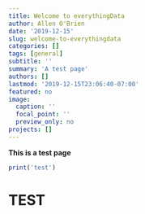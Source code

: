 ```yaml
---
title: Welcome to everythingData
author: Allen O'Brien
date: '2019-12-15'
slug: welcome-to-everythingdata
categories: []
tags: [general]
subtitle: ''
summary: 'A test page'
authors: []
lastmod: '2019-12-15T23:06:40-07:00'
featured: no
image:
  caption: ''
  focal_point: ''
  preview_only: no
projects: []
---
```


**This is a test page**

```r
print('test')
```


<h1>TEST</h1>